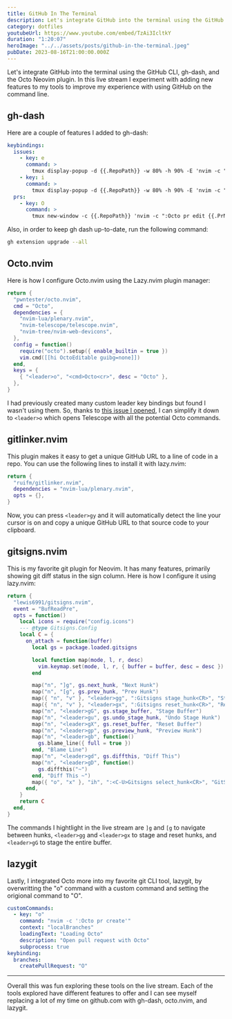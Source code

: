```yaml
---
title: GitHub In The Terminal
description: Let's integrate GitHub into the terminal using the GitHub CLI, gh-dash, and the Octo Neovim plugin.
category: dotfiles
youtubeUrl: https://www.youtube.com/embed/TzAi3IcltkY
duration: "1:20:07"
heroImage: "../../assets/posts/github-in-the-terminal.jpeg"
pubDate: 2023-08-16T21:00:00.000Z
---
```


Let's integrate GitHub into the terminal using the GitHub CLI, gh-dash, and the Octo Neovim plugin. In this live stream I experiment with adding new features to my tools to improve my experience with using GitHub on the command line.

## gh-dash

<GhRepo repo="dlvhdr/gh-dash" />

Here are a couple of features I added to gh-dash:

```yaml title="~/.config/gh-dash/config.yml"
keybindings:
  issues:
    - key: e
      command: >
        tmux display-popup -d {{.RepoPath}} -w 80% -h 90% -E 'nvim -c ":Octo issue edit {{.IssueNumber}}"'
    - key: i
      command: >
        tmux display-popup -d {{.RepoPath}} -w 80% -h 90% -E 'nvim -c ":Octo issue create"'
  prs:
    - key: O
      command: >
        tmux new-window -c {{.RepoPath}} 'nvim -c ":Octo pr edit {{.PrNumber}}"'
```

Also, in order to keep gh dash up-to-date, run the following command:

```sh
gh extension upgrade --all
```

## Octo.nvim

<GhRepo repo="pwntester/octo.nvim" />

Here is how I configure Octo.nvim using the Lazy.nvim plugin manager:

```lua title="~/.config/nvim/lua/plugins/octo.lua"
return {
  "pwntester/octo.nvim",
  cmd = "Octo",
  dependencies = {
    "nvim-lua/plenary.nvim",
    "nvim-telescope/telescope.nvim",
    "nvim-tree/nvim-web-devicons",
  },
  config = function()
    require("octo").setup({ enable_builtin = true })
    vim.cmd([[hi OctoEditable guibg=none]])
  end,
  keys = {
    { "<leader>o", "<cmd>Octo<cr>", desc = "Octo" },
  },
}
```

I had previously created many custom leader key bindings but found I wasn't using them. So, thanks to [this issue I opened](https://github.com/pwntester/octo.nvim/issues/377), I can simplify it down to `<leader>o` which opens Telescope with all the potential Octo commands.

## gitlinker.nvim

<GhRepo repo="ruifm/gitlinker.nvim" />

This plugin makes it easy to get a unique GitHub URL to a line of code in a repo. You can use the following lines to install it with lazy.nvim:

```lua title="~/.config/nvim/lua/plugins/gitlinker.lua"
return {
  "ruifm/gitlinker.nvim",
  dependencies = "nvim-lua/plenary.nvim",
  opts = {},
}
```

Now, you can press `<leader>gy` and it will automatically detect the line your cursor is on and copy a unique GitHub URL to that source code to your clipboard.

## gitsigns.nvim

<GhRepo repo="lewis6991/gitsigns.nvim" />

This is my favorite git plugin for Neovim. It has many features, primarily showing git diff status in the sign column. Here is how I configure it using lazy.nvim:

```lua title="~/.config/nvim/lua/plugins/gitsigns.lua
return {
  "lewis6991/gitsigns.nvim",
  event = "BufReadPre",
  opts = function()
    local icons = require("config.icons")
    --- @type Gitsigns.Config
    local C = {
      on_attach = function(buffer)
        local gs = package.loaded.gitsigns

        local function map(mode, l, r, desc)
          vim.keymap.set(mode, l, r, { buffer = buffer, desc = desc })
        end

        map("n", "]g", gs.next_hunk, "Next Hunk")
        map("n", "[g", gs.prev_hunk, "Prev Hunk")
        map({ "n", "v" }, "<leader>gg", ":Gitsigns stage_hunk<CR>", "Stage Hunk")
        map({ "n", "v" }, "<leader>gx", ":Gitsigns reset_hunk<CR>", "Reset Hunk")
        map("n", "<leader>gG", gs.stage_buffer, "Stage Buffer")
        map("n", "<leader>gu", gs.undo_stage_hunk, "Undo Stage Hunk")
        map("n", "<leader>gX", gs.reset_buffer, "Reset Buffer")
        map("n", "<leader>gp", gs.preview_hunk, "Preview Hunk")
        map("n", "<leader>gb", function()
          gs.blame_line({ full = true })
        end, "Blame Line")
        map("n", "<leader>gd", gs.diffthis, "Diff This")
        map("n", "<leader>gD", function()
          gs.diffthis("~")
        end, "Diff This ~")
        map({ "o", "x" }, "ih", ":<C-U>Gitsigns select_hunk<CR>", "GitSigns Select Hunk")
      end,
    }
    return C
  end,
}
```

The commands I hightlight in the live stream are `]g` and `[g` to navigate between hunks, `<leader>gg` and `<leader>gx` to stage and reset hunks, and `<leader>gG` to stage the entire buffer.

## lazygit

<GhRepo repo="jesseduffield/lazygit" />

Lastly, I integrated Octo more into my favorite git CLI tool, lazygit, by overwritting the "o" command with a custom command and setting the origional command to "O".

```yaml title="~/Library/Application Support/lazygit/config.yml
customCommands:
  - key: "o"
    command: "nvim -c ':Octo pr create'"
    context: "localBranches"
    loadingText: "Loading Octo"
    description: "Open pull request with Octo"
    subprocess: true
keybinding:
  branches:
    createPullRequest: "O"
```

---

Overall this was fun exploring these tools on the live stream. Each of the tools explored have different features to offer and I can see myself replacing a lot of my time on github.com with gh-dash, octo.nvim, and lazygit.
